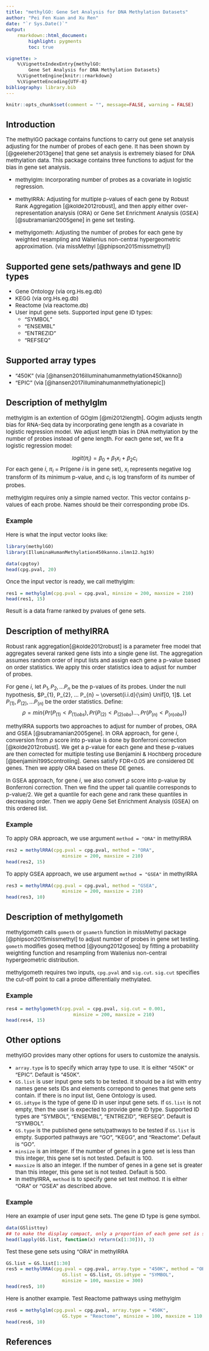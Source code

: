 ```yaml
---
title: "methylGO: Gene Set Analysis for DNA Methylation Datasets"
author: "Pei Fen Kuan and Xu Ren"
date: "`r Sys.Date()`"
output: 
    rmarkdown::html_document:
        highlight: pygments
        toc: true

vignette: >
    %\VignetteIndexEntry{methylGO: 
        Gene Set Analysis for DNA Methylation Datasets}
    %\VignetteEngine{knitr::rmarkdown}
    %\VignetteEncoding{UTF-8}
bibliography: library.bib
---
```


<style type="text/css">

body{ /* Normal  */
    font-size: 15px;
}

</style>

```r
knitr::opts_chunk$set(comment = "", message=FALSE, warning = FALSE)
```

## Introduction

The methylGO package contains functions to carry out gene set analysis 
adjusting for the number of probes of each gene. It has been shown by 
[@geeleher2013gene] that gene set analysis is extremely biased for DNA 
methylation data. This package contains three functions to adjust for the 
bias in gene set analysis. 

* methylglm: Incorporating number of probes as a covariate in 
logistic regression. 

* methylRRA: Adjusting for multiple p-values of each gene by Robust 
Rank Aggregation [@kolde2012robust], and then apply either 
over-representation analysis (ORA) or Gene Set Enrichment 
Analysis (GSEA) [@subramanian2005gene] in gene set testing. 

* methylgometh: Adjusting the number of probes for each gene by 
weighted resampling and Wallenius non-central hypergeometric approximation. 
(via missMethyl [@phipson2015missmethyl])

## Supported gene sets/pathways and gene ID types

* Gene Ontology (via org.Hs.eg.db)
* KEGG (via org.Hs.eg.db)
* Reactome (via reactome.db)
* User input gene sets. Supported input gene ID types:
    + "SYMBOL"
    + "ENSEMBL"
    + "ENTREZID"
    + "REFSEQ"
    
## Supported array types

* "450K" (via [@hansen2016illuminahumanmethylation450kanno])
* "EPIC" (via [@hansen2017illuminahumanmethylationepic])

## Description of methylglm

methylglm is an extention of GOglm [@mi2012length]. GOglm adjusts 
length bias for RNA-Seq data by incorporating gene length as a covariate 
in logistic regression model. We adjust length bias in DNA methylation by 
the number of probes instead of gene length. For each gene set, we fit a 
logistic regression model:

$$logit (\pi_{i}) = \beta_{0} + \beta_{1}x_{i} + \beta_{2}c_{i}$$
For each gene $i$, $\pi_{i}$ = Pr(gene $i$ is in gene set), $x_{i}$ represents 
negative log transform of its minimum p-value, and $c_{i}$ is log transform of 
its number of probes.

methylglm requires only a simple named vector. This vector contains p-values of 
each probe. Names should be their corresponding probe IDs. 

### Example

Here is what the input vector looks like:

```r
library(methylGO)
library(IlluminaHumanMethylation450kanno.ilmn12.hg19)
```

```r
data(cpgtoy)
head(cpg.pval, 20)
```

Once the input vector is ready, we call methylglm:

```r
res1 = methylglm(cpg.pval = cpg.pval, minsize = 200, maxsize = 210)
head(res1, 15)
```

Result is a data frame ranked by pvalues of gene sets.


## Description of methylRRA

Robust rank aggregation[@kolde2012robust] is a parameter free model that 
aggregates several ranked gene lists into a single gene list. The aggregation 
assumes random order of input lists and assign each gene a p-value based on 
order statistics. We apply this order statistics idea to adjust for number 
of probes. 

For gene $i$, let $P_{1}, P_{2}, ... P_{n}$ be the p-values of its probes. 
Under the null hypothesis, 
$P_{1}, P_{2}, ... P_{n} ~ \overset{i.i.d}{\sim} Unif[0, 1]$. 
Let $P_{(1)}, P_{(2)}, ... P_{(n)}$ be the order statistics. Define: 
$$\rho = 
min\{Pr(P_{(1)}<P_{(1)obs}), Pr(P_{(2)}<P_{(2)obs})..., 
Pr(P_{(n)}<P_{(n)obs}) \} $$

methylRRA supports two approaches to adjust for number of probes, ORA and 
GSEA [@subramanian2005gene]. In ORA approach, for gene $i$, conversion from 
$\rho$ score into p-value is done by Bonferroni correction [@kolde2012robust]. 
We get a p-value for each gene and these p-values are then corrected for 
multiple testing use Benjamini & Hochberg procedure 
[@benjamini1995controlling]. Genes satisfy FDR<0.05 are considered DE genes. 
Then we apply ORA based on these DE genes. 

In GSEA approach, for gene $i$, we also convert $\rho$ score into p-value by 
Bonferroni correction. Then we find the upper tail quantile corresponds to 
p-value/2. We get a quantile for each gene and rank these quantiles in 
decreasing order. Then we apply Gene Set Enrichment Analysis (GSEA) on this 
ordered list.  

### Example

To apply ORA approach, we use argument `method = "ORA"` in methylRRA

```r
res2 = methylRRA(cpg.pval = cpg.pval, method = "ORA", 
                    minsize = 200, maxsize = 210)
head(res2, 15)
```

To apply GSEA approach, we use argument `method = "GSEA"` in methylRRA

```r
res3 = methylRRA(cpg.pval = cpg.pval, method = "GSEA", 
                    minsize = 200, maxsize = 210)
head(res3, 10)
```



## Description of methylgometh

methylgometh calls `gometh` or `gsameth` function in missMethyl 
package [@phipson2015missmethyl] to adjust number of probes in gene set 
testing. `gometh` modifies goseq method [@young2012goseq] by fitting a 
probability weighting function and resampling from Wallenius non-central 
hypergeometric distribution. 

methylgometh requires two inputs, `cpg.pval` and `sig.cut`. `sig.cut` specifies
the cut-off point to call a probe differentially methylated. 

### Example

```r
res4 = methylgometh(cpg.pval = cpg.pval, sig.cut = 0.001, 
                        minsize = 200, maxsize = 210)
head(res4, 15)
```


## Other options

methylGO provides many other options for users to customize the analysis. 

* `array.type` is to specify which array type to use. It is either "450K" or 
"EPIC". Default is "450K".
* `GS.list` is user input gene sets to be tested. It should be a list with 
entry names gene sets IDs and elements correpond to genes that gene sets 
contain. If there is no input list, Gene Ontology is used.
* `GS.idtype` is the type of gene ID in user input gene sets. If `GS.list` is 
not empty, then the user is expected to provide gene ID type. Supported ID 
types are "SYMBOL", "ENSEMBL", "ENTREZID", "REFSEQ". Default is "SYMBOL". 
* `GS.type` is the published gene sets/pathways to be tested if `GS.list` is 
empty. Supported pathways are "GO", "KEGG", and "Reactome". Default is "GO".
* `minsize` is an integer. If the number of genes in a gene set is less than 
this integer, this gene set is not tested. Default is 100.
* `maxsize` is also an integer. If the number of genes in a gene set is 
greater than this integer, this gene set is not tested. Default is 500.
* In methylRRA, `method` is to specify gene set test method. It is either 
"ORA" or "GSEA" as described above. 

### Example

Here an example of user input gene sets. The gene ID type is gene symbol. 
```r
data(GSlisttoy)
## to make the display compact, only a proportion of each gene set is shown
head(lapply(GS.list, function(x) return(x[1:30])), 3)   
```

Test these gene sets using "ORA" in methylRRA

```r
GS.list = GS.list[1:30]
res5 = methylRRA(cpg.pval = cpg.pval, array.type = "450K", method = "ORA", 
                    GS.list = GS.list, GS.idtype = "SYMBOL", 
                    minsize = 100, maxsize = 300)
head(res5, 10)
```

Here is another example. Test Reactome pathways using methylglm

```r
res6 = methylglm(cpg.pval = cpg.pval, array.type = "450K", 
                    GS.type = "Reactome", minsize = 100, maxsize = 110)
head(res6, 10)
```


## References
